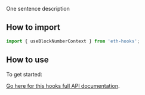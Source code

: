 One sentence description

## How to import

```typescript
import { useBlockNumberContext } from 'eth-hooks';
```

## How to use

To get started:

[Go here for this hooks full API documentation](../../api/modules/Hooks#useblocknumbercontext).
